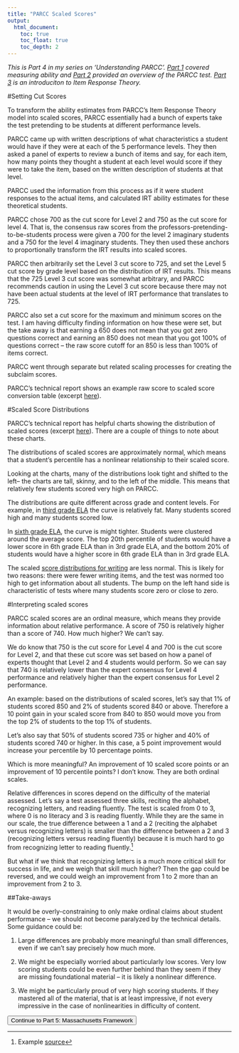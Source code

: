 ```yaml
---
title: "PARCC Scaled Scores"
output: 
  html_document:
    toc: true
    toc_float: true
    toc_depth: 2
---
```


*This is Part 4 in my series on 'Understanding PARCC'. [Part 1](parcc.html) covered measuring ability and [Part 2](parcc_test.html) provided an overview of the PARCC test. [Part 3](parcc_irt.html) is an introduciton to Item Response Theory.*


#Setting Cut Scores

To transform the ability estimates from PARCC's Item Response Theory model into scaled scores, PARCC essentially had a bunch of experts take the test pretending to be students at different performance levels. 

PARCC came up with written descriptions of what characteristics a student would have if they were at each of the 5 performance levels. They then asked a panel of experts to review a bunch of items and say, for each item, how many points they thought a student at each level would score if they were to take the item, based on the written description of students at that level. 

PARCC used the information from this process as if it were student responses to the actual items, and calculated IRT ability estimates for these theoretical students. 

PARCC chose 700 as the cut score for Level 2 and 750 as the cut score for level 4. That is, the consensus raw scores from the professors-pretending-to-be-students process were given a 700 for the level 2 imaginary students and a 750 for the level 4 imaginary students. They then used these anchors to proportionally transform the IRT results into scaled scores. 

PARCC then arbitrarily set the Level 3 cut score to 725, and set the Level 5 cut score by grade level based on the distribution of IRT results. This means that the 725 Level 3 cut score was somewhat arbitrary, and PARCC recommends caution in using the Level 3 cut score because there may not have been actual students at the level of IRT performance that translates to 725. 

PARCC also set a cut score for the maximum and minimum scores on the test. I am having difficulty finding information on how these were set, but the take away is that earning a 650 does not mean that you got zero questions correct and earning an 850 does not mean that you got 100% of questions correct -- the raw score cutoff for an 850 is less than 100% of items correct. 

PARCC went through separate but related scaling processes for creating the subclaim scores. 

PARCC's technical report shows an example raw score to scaled score conversion table (excerpt [here](parcc_rawscaled.html)).

#Scaled Score Distributions

PARCC's technical report has helpful charts showing the distribution of scaled scores (excerpt [here](parcc_scaled_dist.html)). There are a couple of things to note about these charts. 

The distributions of scaled scores are approximately normal, which means that a student’s percentile has a nonlinear relationship to their scaled score. 

Looking at the charts, many of the distributions look tight and shifted to the left-- the charts are tall, skinny, and to the left of the middle. This means that relatively few students scored very high on PARCC. 

The distributions are quite different across grade and content levels. For example, in [third grade ELA](parcc_scaled_dist.html#ela) the curve is relatively fat. Many students scored high and many students scored low. 

In [sixth grade ELA](parcc_scaled_dist.html#ela), the curve is might tighter. Students were clustered around the average score. The top 20th percentile of students would have a lower score in 6th grade ELA than in 3rd grade ELA, and the bottom 20% of students would have a higher score in 6th grade ELA than in 3rd grade ELA. 

The scaled [score distributions for writing](parcc_scaled_dist.html#writing) are less normal. This is likely for two reasons: there were fewer writing items, and the test was normed too high to get information about all students. The bump on the left hand side is characteristic of tests where many students score zero or close to zero. 

#Interpreting scaled scores

PARCC scaled scores are an ordinal measure, which means they provide information about relative performance. A score of 750 is relatively higher than a score of 740. How much higher? We can’t say. 

We do know that 750 is the cut score for Level 4 and 700 is the cut score for Level 2, and that these cut score was set based on how a panel of experts thought that Level 2 and 4 students would perform. So we can say that 740 is relatively lower than the expert consensus for Level 4 performance and relatively higher than the expert consensus for Level 2 performance. 

An example: based on the distributions of scaled scores, let’s say that 1% of students scored 850 and 2% of students scored 840 or above. Therefore a 10 point gain in your scaled score from 840 to 850 would move you from the top 2% of students to the top 1% of students. 

Let’s also say that 50% of students scored 735 or higher and 40% of students scored 740 or higher. In this case, a 5 point improvement would increase your percentile by 10 percentage points. 

Which is more meaningful? An improvement of 10 scaled score points or an improvement of 10 percentile points? I don’t know. They are both ordinal scales. 

Relative differences in scores depend on the difficulty of the material assessed. Let’s say a test assessed three skills, reciting the alphabet, recognizing letters, and reading fluently. The test is scaled from 0 to 3, where 0 is no literacy and 3 is reading fluently. While they are the same in our scale, the true difference between a 1 and a 2 (reciting the alphabet versus recognizing letters) is smaller than the difference between a 2 and 3 (recognizing letters versus reading fluently) because it is much hard to go from recognizing letter to reading fluently.^[Example [source](https://www.aeaweb.org/articles?id=10.1257/jep.30.3.85)]

But what if we think that recognizing letters is a much more critical skill for success in life, and we weigh that skill much higher? Then the gap could be reversed, and we could weigh an improvement from 1 to 2 more than an improvement from 2 to 3.

##Take-aways

It would be overly-constraining to only make ordinal claims about student performance -- we should not become paralyzed by the technical details. Some guidance could be:

1. Large differences are probably more meaningful than small differences, even if we can’t say precisely how much more.

2. We might be especially worried about particularly low scores. Very low scoring students could be even further behind than they seem if they are missing foundational material -- it is likely a nonlinear difference.

3. We might be particularly proud of very high scoring students. If they mastered all of the material, that is at least impressive, if not every impressive in the case of nonlinearities in difficulty of content.

<a href="parcc_ma.html"><button type="button" class="btn btn-primary">Continue to Part 5: Massachusetts Framework</button></a>